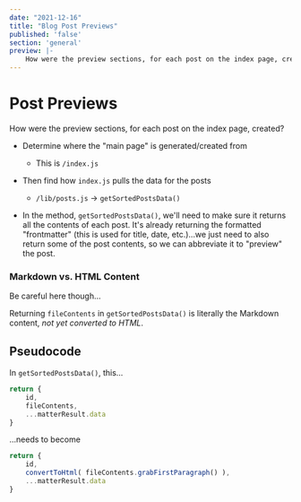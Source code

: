```yaml
---
date: "2021-12-16"
title: "Blog Post Previews"
published: 'false'
section: 'general'
preview: |-
    How were the preview sections, for each post on the index page, created?
---
```



# Post Previews

How were the preview sections, for each post on the index page, created?


- Determine where the "main page" is generated/created from
    - This is `/index.js`

- Then find how `index.js` pulls the data for the posts
    - `/lib/posts.js` -> `getSortedPostsData()`

- In the method, `getSortedPostsData()`, we'll need to make sure it returns all the contents of each post. It's already returning the formatted "frontmatter" (this is used for title, date, etc.)...we just need to also return some of the post contents, so we can abbreviate it to "preview" the post.

### Markdown vs. HTML Content

Be careful here though...

Returning `fileContents` in `getSortedPostsData()` is literally the Markdown content, _not yet converted to HTML_.


## Pseudocode

In `getSortedPostsData()`, this...

```js
return {
    id,
    fileContents,
    ...matterResult.data
}
```

...needs to become

```js
return {
    id,
    convertToHtml( fileContents.grabFirstParagraph() ),
    ...matterResult.data
}
```
